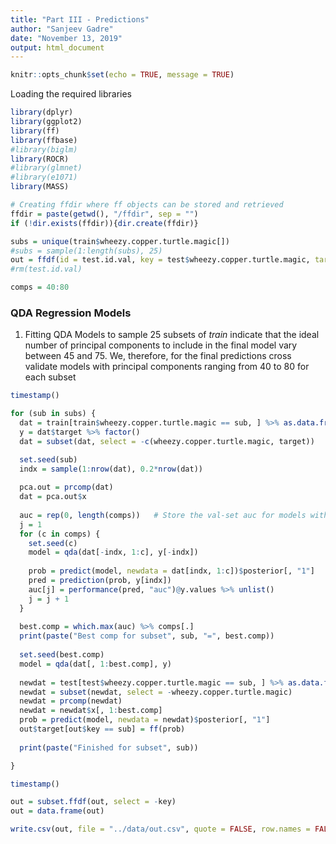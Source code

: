 ```yaml
---
title: "Part III - Predictions"
author: "Sanjeev Gadre"
date: "November 13, 2019"
output: html_document
---
```


```r
knitr::opts_chunk$set(echo = TRUE, message = TRUE)
```

Loading the required libraries

```r
library(dplyr)
library(ggplot2)
library(ff)
library(ffbase)
#library(biglm)
library(ROCR)
#library(glmnet)
#library(e1071)
library(MASS)

# Creating ffdir where ff objects can be stored and retrieved
ffdir = paste(getwd(), "/ffdir", sep = "")
if (!dir.exists(ffdir)){dir.create(ffdir)}

```


<!-- Loading utility functions -->

<!-- ```{r utilitity-functions} -->
<!-- save.ffdf(train, dir = "../RDA/traindir", overwrite = TRUE) -->
<!-- save.ffdf(test, dir = "../RDA/testdir", overwrite = TRUE) -->

<!-- train = load.ffdf(dir = "../RDA/traindir") -->
<!--     train = train[["train"]] -->
<!--     open.ffdf(train) -->
<!-- test = load.ffdf(dir = "../RDA/testdir") -->
<!--     test = test[["test"]] -->
<!--     open.ffdf(test) -->
<!-- ``` -->

```r
subs = unique(train$wheezy.copper.turtle.magic[])
#subs = sample(1:length(subs), 25)
out = ffdf(id = test.id.val, key = test$wheezy.copper.turtle.magic, target = ff(rep(0, nrow(test))))
#rm(test.id.val)

comps = 40:80

```


### QDA Regression Models

1.  Fitting QDA Models to sample 25 subsets of *train* indicate that the ideal number of principal components to include in the final model vary between 45 and 75. We, therefore, for the final predictions cross validate models with principal components ranging from 40 to 80 for each subset

```r
timestamp()

for (sub in subs) {
  dat = train[train$wheezy.copper.turtle.magic == sub, ] %>% as.data.frame()
  y = dat$target %>% factor()
  dat = subset(dat, select = -c(wheezy.copper.turtle.magic, target)) 

  set.seed(sub)
  indx = sample(1:nrow(dat), 0.2*nrow(dat))
  
  pca.out = prcomp(dat)
  dat = pca.out$x
  
  auc = rep(0, length(comps))   # Store the val-set auc for models with candidate number of principal components
  j = 1
  for (c in comps) {
    set.seed(c)
    model = qda(dat[-indx, 1:c], y[-indx])
    
    prob = predict(model, newdata = dat[indx, 1:c])$posterior[, "1"]
    pred = prediction(prob, y[indx])
    auc[j] = performance(pred, "auc")@y.values %>% unlist()
    j = j + 1
  }
  
  best.comp = which.max(auc) %>% comps[.]
  print(paste("Best comp for subset", sub, "=", best.comp))
  
  set.seed(best.comp)
  model = qda(dat[, 1:best.comp], y)
  
  newdat = test[test$wheezy.copper.turtle.magic == sub, ] %>% as.data.frame()
  newdat = subset(newdat, select = -wheezy.copper.turtle.magic)
  newdat = prcomp(newdat)
  newdat = newdat$x[, 1:best.comp]
  prob = predict(model, newdata = newdat)$posterior[, "1"]
  out$target[out$key == sub] = ff(prob)
  
  print(paste("Finished for subset", sub))

} 

timestamp()

```

```r
out = subset.ffdf(out, select = -key)
out = data.frame(out)

write.csv(out, file = "../data/out.csv", quote = FALSE, row.names = FALSE)




```

